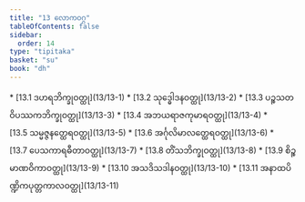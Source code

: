```yaml
---
title: "13 လောကဝဂ္ဂ"
tableOfContents: false
sidebar:
  order: 14
type: "tipitaka"
basket: "su"
book: "dh"
---
```



<DynamicBreadcrumb />



<TableOfContents book="dh" section="13">
* [13.1 ဒဟရဘိက္ခုဝတ္ထု](13/13-1)
* [13.2 သုဒ္ဓေါဒနဝတ္ထု](13/13-2)
* [13.3 ပဉ္စသတဝိပဿကဘိက္ခုဝတ္ထု](13/13-3)
* [13.4 အဘယရာဇကုမာရဝတ္ထု](13/13-4)
* [13.5 သမ္မဇ္ဇနတ္ထေရဝတ္ထု](13/13-5)
* [13.6 အင်္ဂုလိမာလတ္ထေရဝတ္ထု](13/13-6)
* [13.7 ပေသကာရဓီတာဝတ္ထု](13/13-7)
* [13.8 တိံသဘိက္ခုဝတ္ထု](13/13-8)
* [13.9 စိဉ္စမာဏဝိကာဝတ္ထု](13/13-9)
* [13.10 အသဒိသဒါနဝတ္ထု](13/13-10)
* [13.11 အနာထပိဏ္ဍိကပုတ္တကာလဝတ္ထု](13/13-11)
</TableOfContents>